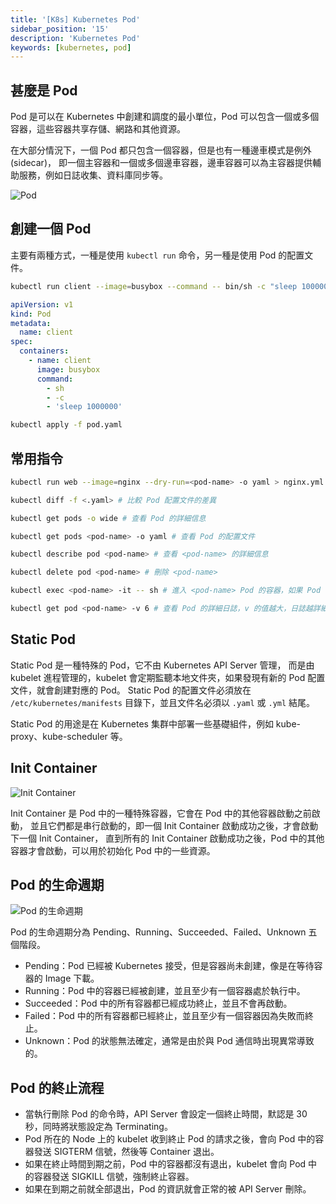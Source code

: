 ```yaml
---
title: '[K8s] Kubernetes Pod'
sidebar_position: '15'
description: 'Kubernetes Pod'
keywords: [kubernetes, pod]
---
```


## 甚麼是 Pod

Pod 是可以在 Kubernetes 中創建和調度的最小單位，Pod 可以包含一個或多個容器，這些容器共享存儲、網路和其他資源。

在大部分情況下，一個 Pod 都只包含一個容器，但是也有一種邊車模式是例外(sidecar)，
即一個主容器和一個或多個邊車容器，邊車容器可以為主容器提供輔助服務，例如日誌收集、資料庫同步等。

![Pod](/img/k8s/2.webp)

## 創建一個 Pod

主要有兩種方式，一種是使用 `kubectl run` 命令，另一種是使用 Pod 的配置文件。

```bash
kubectl run client --image=busybox --command -- bin/sh -c "sleep 100000"
```

```yaml title="pod.yaml"
apiVersion: v1
kind: Pod
metadata:
  name: client
spec:
  containers:
    - name: client
      image: busybox
      command:
        - sh
        - -c
        - 'sleep 1000000'
```

```bash
kubectl apply -f pod.yaml
```

## 常用指令

```bash
kubectl run web --image=nginx --dry-run=<pod-name> -o yaml > nginx.yml # 生成 Pod 配置文件

kubectl diff -f <.yaml> # 比較 Pod 配置文件的差異

kubectl get pods -o wide # 查看 Pod 的詳細信息

kubectl get pods <pod-name> -o yaml # 查看 Pod 的配置文件

kubectl describe pod <pod-name> # 查看 <pod-name> 的詳細信息

kubectl delete pod <pod-name> # 刪除 <pod-name>

kubectl exec <pod-name> -it -- sh # 進入 <pod-name> Pod 的容器，如果 Pod 中有多個容器，可以使用 -c 指定容器名稱

kubectl get pod <pod-name> -v 6 # 查看 Pod 的詳細日誌，v 的值越大，日誌越詳細，加上 -w 可以實時查看日誌
```

## Static Pod

Static Pod 是一種特殊的 Pod，它不由 Kubernetes API Server 管理，
而是由 kubelet 進程管理的，kubelet 會定期監聽本地文件夾，如果發現有新的 Pod 配置文件，就會創建對應的 Pod。
Static Pod 的配置文件必須放在 `/etc/kubernetes/manifests` 目錄下，並且文件名必須以 `.yaml` 或 `.yml` 結尾。

Static Pod 的用途是在 Kubernetes 集群中部署一些基礎組件，例如 kube-proxy、kube-scheduler 等。

## Init Container

![Init Container](/img/k8s/3.webp)

Init Container 是 Pod 中的一種特殊容器，它會在 Pod 中的其他容器啟動之前啟動，
並且它們都是串行啟動的，即一個 Init Container 啟動成功之後，才會啟動下一個 Init Container，
直到所有的 Init Container 啟動成功之後，Pod 中的其他容器才會啟動，可以用於初始化 Pod 中的一些資源。

## Pod 的生命週期

![Pod 的生命週期](/img/k8s/4.webp)

Pod 的生命週期分為 Pending、Running、Succeeded、Failed、Unknown 五個階段。

- Pending：Pod 已經被 Kubernetes 接受，但是容器尚未創建，像是在等待容器的 Image 下載。
- Running：Pod 中的容器已經被創建，並且至少有一個容器處於執行中。
- Succeeded：Pod 中的所有容器都已經成功終止，並且不會再啟動。
- Failed：Pod 中的所有容器都已經終止，並且至少有一個容器因為失敗而終止。
- Unknown：Pod 的狀態無法確定，通常是由於與 Pod 通信時出現異常導致的。

## Pod 的終止流程

- 當執行刪除 Pod 的命令時，API Server 會設定一個終止時間，默認是 30 秒，同時將狀態設定為 Terminating。
- Pod 所在的 Node 上的 kubelet 收到終止 Pod 的請求之後，會向 Pod 中的容器發送 SIGTERM 信號，然後等 Container 退出。
- 如果在終止時間到期之前，Pod 中的容器都沒有退出，kubelet 會向 Pod 中的容器發送 SIGKILL 信號，強制終止容器。
- 如果在到期之前就全部退出，Pod 的資訊就會正常的被 API Server 刪除。
